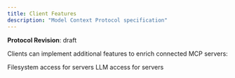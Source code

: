```yaml
---
title: Client Features
description: "Model Context Protocol specification"
---
```

<Note>**Protocol Revision**: draft</Note>

Clients can implement additional features to enrich connected MCP servers:

<CardGroup cols={3}>
  <Card title="Roots" icon="folder" href="/specification/draft/client/roots">
    Filesystem access for servers
  </Card>
  <Card title="Sampling" icon="code" href="/specification/draft/client/sampling">
    LLM access for servers
  </Card>
</CardGroup>
